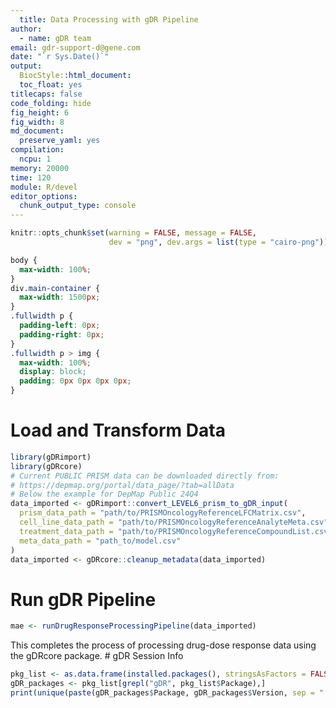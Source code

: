 ```yaml
---
  title: Data Processing with gDR Pipeline
author: 
  - name: gDR team
email: gdr-support-d@gene.com
date: "`r Sys.Date()`"
output:
  BiocStyle::html_document:
  toc_float: yes
titlecaps: false 
code_folding: hide
fig_height: 6
fig_width: 8
md_document:
  preserve_yaml: yes
compilation:
  ncpu: 1
memory: 20000
time: 120
module: R/devel
editor_options: 
  chunk_output_type: console
---
```


```r
knitr::opts_chunk$set(warning = FALSE, message = FALSE,
                      dev = "png", dev.args = list(type = "cairo-png"))
```

```css
body {
  max-width: 100%;
}
div.main-container {
  max-width: 1500px;
}
.fullwidth p {
  padding-left: 0px;
  padding-right: 0px;
}
.fullwidth p > img {
  max-width: 100%;
  display: block;
  padding: 0px 0px 0px 0px;
}
```
# Load and Transform Data
```r
library(gDRimport)
library(gDRcore)
# Current PUBLIC PRISM data can be downloaded directly from:
# https://depmap.org/portal/data_page/?tab=allData
# Below the example for DepMap Public 24Q4
data_imported <- gDRimport::convert_LEVEL6_prism_to_gDR_input(
  prism_data_path = "path/to/PRISMOncologyReferenceLFCMatrix.csv",
  cell_line_data_path = "path/to/PRISMOncologyReferenceAnalyteMeta.csv",
  treatment_data_path = "path/to/PRISMOncologyReferenceCompoundList.csv",
  meta_data_path = "path_to/model.csv"
)
data_imported <- gDRcore::cleanup_metadata(data_imported)
```
# Run gDR Pipeline
```r
mae <- runDrugResponseProcessingPipeline(data_imported)
```
This completes the process of processing drug-dose response data using the gDRcore package.
# gDR Session Info
```r
pkg_list <- as.data.frame(installed.packages(), stringsAsFactors = FALSE)
gDR_packages <- pkg_list[grepl("gDR", pkg_list$Package),]
print(unique(paste(gDR_packages$Package, gDR_packages$Version, sep = ": ")))
```
